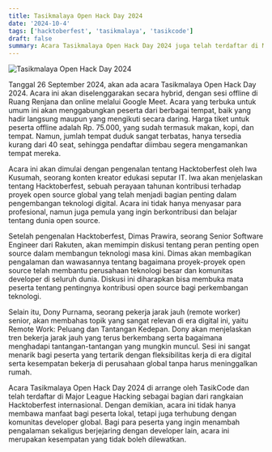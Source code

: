 ```yaml
---
title: Tasikmalaya Open Hack Day 2024
date: '2024-10-4'
tags: ['hacktoberfest', 'tasikmalaya', 'tasikcode']
draft: false
summary: Acara Tasikmalaya Open Hack Day 2024 juga telah terdaftar di Major League Hacking sebagai bagian dari rangkaian Hacktoberfest internasional
---
```


![Tasikmalaya Open Hack Day 2024](https://tasikcode.com/static/images/tasikmalaya-open-hack-day-2024.jpg)

Tanggal 26 September 2024, akan ada acara Tasikmalaya Open Hack Day 2024. Acara ini akan diselenggarakan secara hybrid, dengan sesi offline di Ruang Renjana dan online melalui Google Meet. Acara yang terbuka untuk umum ini akan menggabungkan peserta dari berbagai tempat, baik yang hadir langsung maupun yang mengikuti secara daring. Harga tiket untuk peserta offline adalah Rp. 75.000, yang sudah termasuk makan, kopi, dan tempat. Namun, jumlah tempat duduk sangat terbatas, hanya tersedia kurang dari 40 seat, sehingga pendaftar diimbau segera mengamankan tempat mereka.

Acara ini akan dimulai dengan pengenalan tentang Hacktoberfest oleh Iwa Kusumah, seorang konten kreator edukasi seputar IT. Iwa akan menjelaskan tentang Hacktoberfest, sebuah perayaan tahunan kontribusi terhadap proyek open source global yang telah menjadi bagian penting dalam pengembangan teknologi digital. Acara ini tidak hanya menyasar para profesional, namun juga pemula yang ingin berkontribusi dan belajar tentang dunia open source.

Setelah pengenalan Hacktoberfest, Dimas Prawira, seorang Senior Software Engineer dari Rakuten, akan memimpin diskusi tentang peran penting open source dalam membangun teknologi masa kini. Dimas akan membagikan pengalaman dan wawasannya tentang bagaimana proyek-proyek open source telah membantu perusahaan teknologi besar dan komunitas developer di seluruh dunia. Diskusi ini diharapkan bisa membuka mata peserta tentang pentingnya kontribusi open source bagi perkembangan teknologi.

Selain itu, Dony Purnama, seorang pekerja jarak jauh (remote worker) senior, akan membahas topik yang sangat relevan di era digital ini, yaitu Remote Work: Peluang dan Tantangan Kedepan. Dony akan menjelaskan tren bekerja jarak jauh yang terus berkembang serta bagaimana menghadapi tantangan-tantangan yang mungkin muncul. Sesi ini sangat menarik bagi peserta yang tertarik dengan fleksibilitas kerja di era digital serta kesempatan bekerja di perusahaan global tanpa harus meninggalkan rumah.

Acara Tasikmalaya Open Hack Day 2024 di arrange oleh TasikCode dan telah terdaftar di Major League Hacking sebagai bagian dari rangkaian Hacktoberfest internasional. Dengan demikian, acara ini tidak hanya membawa manfaat bagi peserta lokal, tetapi juga terhubung dengan komunitas developer global. Bagi para peserta yang ingin menambah pengalaman sekaligus berjejaring dengan developer lain, acara ini merupakan kesempatan yang tidak boleh dilewatkan.
